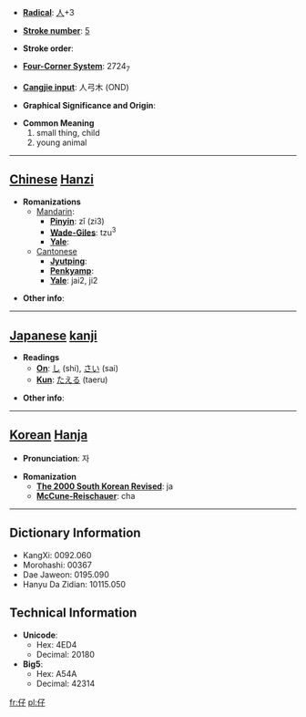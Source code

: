 * '''[[Wiktionary:Chinese radical index| Radical]]''': [[Wiktionary:Chinese radical index 人|人]]+3

* '''[[Wiktionary:Chinese total strokes index|Stroke number]]''': [[Wiktionary:Chinese total strokes index 5|5]]

* '''Stroke order''': 

* '''[[Wiktionary:Chinese four corner index|Four-Corner System]]''': 2724<sub>7</sub>

* '''[[Wiktionary:Chinese Cangjie index|Cangjie input]]''': 人弓木 (OND)

* '''Graphical Significance and Origin''': 

* '''Common Meaning'''
*#small thing, child
*# young animal


----

== [[Chinese]] [[Hanzi]] ==

* '''Romanizations'''
** [[Mandarin]]:
*** '''[[Pinyin]]''': zǐ (zi3)
*** '''[[Wade-Giles]]''': tzu<sup>3</sup>
*** '''[[Yale]]''': 
**[[Cantonese]]
***'''[[Jyutping]]''':
***'''[[Penkyamp]]''': 
***'''[[Yale]]''': jai2, ji2

* '''Other info''': 

----

== [[Japanese]] [[kanji]] ==

* '''Readings'''
** '''[[On]]''': [[し]] (shi), [[さい]] (sai)
** '''[[Kun]]''': [[たえる]] (taeru)

* '''Other info''':  

----

== [[Korean]] [[Hanja]] ==

* '''Pronunciation''': 자

* '''Romanization'''
** '''[[The 2000 South Korean Revised Romanization|The 2000 South Korean Revised]]''': ja
** '''[[McCune-Reischauer]]''': cha

----

== Dictionary Information ==

* KangXi: 0092.060
* Morohashi: 00367
* Dae Jaweon: 0195.090
* Hanyu Da Zidian: 10115.050

== Technical Information ==

* '''Unicode''':
** Hex: 4ED4
** Decimal: 20180
* '''Big5''':
** Hex: A54A
** Decimal: 42314

[[fr:仔]]
[[pl:仔]]